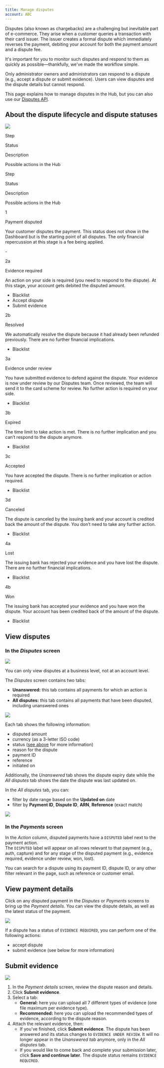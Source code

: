 ```yaml
---
title: Manage disputes
account: ABC
---
```


Disputes (also known as chargebacks) are a challenging but inevitable part of e-commerce. They arise when a customer queries a transaction with their card issuer. The issuer creates a formal dispute which immediately reverses the payment, debiting your account for both the payment amount and a dispute fee.

It's important for you to monitor such disputes and respond to them as quickly as possible—thankfully, we've made the workflow simple.

Only administrator owners and administrators can respond to a dispute (e.g., accept a dispute or submit evidence). Users can view disputes and the dispute details but cannot respond.

This page explains how to manage disputes in the Hub, but you can also use our [Disputes API](/display/DOCS/Disputes+API).

About the dispute lifecycle and dispute statuses 
-------------------------------------------------

![](/download/attachments/2785652/Disputes%20flow.png?version=4&modificationDate=1621854546807&api=v2)

  

Step

Status

Description

Possible actions in the Hub

Step

Status

Description

Possible actions in the Hub

1

Payment disputed

Your customer disputes the payment. This status does not show in the Dashboard but is the starting point of all disputes. The only financial repercussion at this stage is a fee being applied.

\-

2a

Evidence required

An action on your side is required (you need to respond to the dispute). At this stage, your account gets debited the disputed amount.

*   Blacklist
*   Accept dispute
*   Submit evidence

2b

Resolved

We automatically resolve the dispute because it had already been refunded previously. There are no further financial implications.

*   Blacklist

3a

Evidence under review

You have submitted evidence to defend against the dispute. Your evidence is now under review by our Disputes team. Once reviewed, the team will send it to the card scheme for review. No further action is required on your side.

*   Blacklist

3b

Expired

The time limit to take action is met. There is no further implication and you can’t respond to the dispute anymore.

*   Blacklist

3c

Accepted

You have accepted the dispute. There is no further implication or action required.

*   Blacklist

3d

Canceled

The dispute is canceled by the issuing bank and your account is credited back the amount of the dispute. You don’t need to take any further action.

*   Blacklist

4a

Lost

The issuing bank has rejected your evidence and you have lost the dispute. There are no further financial implications.

*   Blacklist

4b

Won

The issuing bank has accepted your evidence and you have won the dispute. Your account has been credited back of the amount of the dispute.

*   Blacklist

  

View disputes
-------------

### In the _Disputes_ screen

![](/download/attachments/2785652/view-disputes.png?version=1&modificationDate=1586779575334&api=v2)

You can only view disputes at a business level, not at an account level.

The _Disputes_ screen contains two tabs:

*   **Unanswered:** this tab contains all payments for which an action is required
*   **All disputes:** this tab contains all payments that have been disputed, including unanswered ones

![](/download/attachments/2785652/disputes-screen.png?version=1&modificationDate=1586779631385&api=v2)

Each tab shows the following information:

*   disputed amount
*   currency (as a 3-letter ISO code)
*   status ([see above](#Managedisputes-lifecycleandstatuses) for more information)
*   reason for the dispute
*   payment ID
*   reference
*   initiated on

Additionally, the _Unanswered_ tab shows the dispute expiry date while the _All disputes_ tab shows the date the dispute was last updated on.

In the _All disputes_ tab, you can:

*   filter by date range based on the **Updated on** date
*   filter by **Payment ID**, **Dispute ID**, **ARN**, **Reference** (exact match)

![](/download/attachments/2785652/all-disputes.png?version=1&modificationDate=1586779798559&api=v2)

### In the _Payments_ screen

In the _Action_ column, disputed payments have a `DISPUTED` label next to the payment action.  
The `DISPUTED` label will appear on all rows relevant to that payment (e.g., auth, capture) and for any stage of the disputed payment (e.g., evidence required, evidence under review, won, lost).

You can search for a dispute using its payment ID, dispute ID, or any other filter relevant in the page, such as reference or customer email.

View payment details
--------------------

Click on any disputed payment in the _Disputes_ or _Payments_ screens to bring up the _Payment details_. You can view the dispute details, as well as the latest status of the payment.

![](/download/attachments/2785652/view-payment-details.png?version=1&modificationDate=1586779923181&api=v2)

If a dispute has a status of `EVIDENCE REQUIRED`, you can perform one of the following actions:

*   accept dispute
*   submit evidence (see below for more information)

Submit evidence
---------------

![](/download/attachments/2785652/submit-evidence.png?version=1&modificationDate=1586780030525&api=v2)

1.  In the _Payment details_ screen, review the dispute reason and details.
2.  Click **Submit evidence**.
3.  Select a tab:
    *   **General:** here you can upload all 7 different types of evidence (one file maximum per evidence type).
    *   **Recommended:** here you can upload the recommended types of evidence, according to the dispute reason.
4.  Attach the relevant evidence, then:
    *   If you've finished, click **Submit evidence**. The dispute has been answered and its status changes to `EVIDENCE UNDER REVIEW`. It will no longer appear in the _Unanswered tab_ anymore, only in the _All disputes_ tab.
    *   If you would like to come back and complete your submission later, click **Save and continue later**. The dispute status remains `EVIDENCE REQUIRED`.
